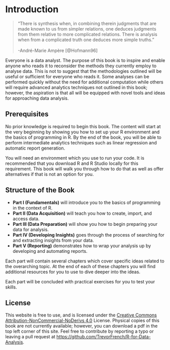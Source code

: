 # Introduction

> "There is synthesis when, in combining therein judgments that are made known to us from simpler relations, one deduces judgments from them relative to more complicated relations. There is analysis when from a complicated truth one deduces more simple truths."  <br><br> -André-Marie Ampère [@Hofmann96]

Everyone is a data analyst. The purpose of this book is to inspire and enable anyone who reads it to reconsider the methods they currently employ to analyse data. This is not to suggest that the methodologies outlined will be useful or sufficient for everyone who reads it. Some analyses can be performed quickly without the need for additional computation while others will require advanced analytics techniques not outlined in this book; however, the aspiration is that all will be equipped with novel tools and ideas for approaching data analysis.

## Prerequisites

No prior knowledge is required to begin this book. The content will start at the very beginning by showing you how to set up your R environment and the basics of programming in R. By the end of the book, you will be able to perform intermediate analytics techniques such as linear regression and automatic report generation.

You will need an environment which you use to run your code. It is recommended that you download R and R Studio locally for this requirement. This book will walk you through how to do that as well as offer alternatives if that is not an option for you.

## Structure of the Book

- **Part I (Fundamentals)** will introduce you to the basics of programming in the context of R.
- **Part II (Data Acquisition)** will teach you how to create, import, and access data.
- **Part III (Data Preparation)** will show you how to begin preparing your data for analysis.
- **Part IV (Developing Insights)** goes through the process of searching for and extracting insights from your data.
- **Part V (Reporting)** demonstrates how to wrap your analysis up by developing and automating reports.

Each part will contain several chapters which cover specific ideas related to the overarching topic. At the end of each of these chapters you will find additional resources for you to use to dive deeper into the ideas.

Each part will be concluded with practical exercises for you to test your skills.

## License

This website is free to use, and is licensed under the [Creative Commons Attribution-NonCommercial-NoDerivs 4.0](https://creativecommons.org/licenses/by-nc-nd/4.0/) License. Physical copies of this book are not currently available; however, you can download a pdf in the top left corner of this site. Feel free to contribute by reporting a typo or leaving a pull request at <https://github.com/TrevorFrench/R-for-Data-Analysis>.